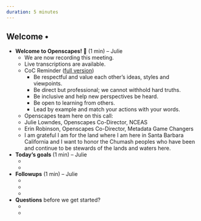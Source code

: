 ```yaml
---
duration: 5 minutes
---
```


## Welcome •

- **Welcome to Openscapes! 👋** (1 min) – Julie
  - We are now recording this meeting. 
  - Live transcriptions are available.
  - CoC Reminder ([full version](https://www.openscapes.org/code-of-conduct/))
    - Be respectful and value each other’s ideas, styles and viewpoints.
    - Be direct but professional; we cannot withhold hard truths.
    - Be inclusive and help new perspectives be heard.
    - Be open to learning from others.
    - Lead by example and match your actions with your words.
   - Openscapes team here on this call: 
    - Julie Lowndes, Openscapes Co-Director, NCEAS
    - Erin Robinson, Openscapes Co-Director, Metadata Game Changers
  - I am grateful I am for the land where I am here in Santa Barbara California and I want to honor the Chumash peoples who have been and continue to be stewards of the lands and waters here.
  
- **Today’s goals** (1 min) – Julie
  - ‎
  -


- **Followups** (1 min) – Julie
  - <!--- Overwhelm is real. We’re all showing up to start thinking about collaborating in a different way together, and it’s hard. We’re all working on being empathetic teachers and learners with each other so we can help each other and do the work we need to do together. --->
  - <!--- GROUP PHOTO! Call 3 --->
  - 

- **Questions** before we get started?
  - ‎
  - 